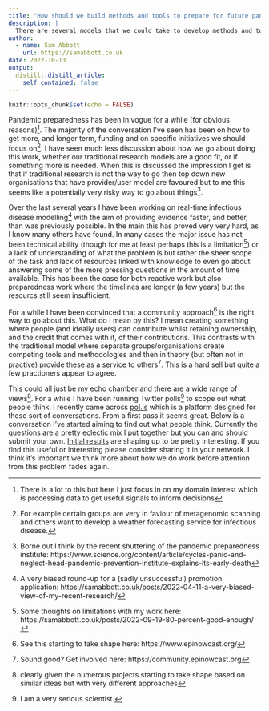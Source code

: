 ```yaml
---
title: "How should we build methods and tools to prepare for future pandemics?"
description: |
  There are several models that we could take to develop methods and tools in order to prepare for future pandemics. We should talk about them.
author:
  - name: Sam Abbott
    url: https://samabbott.co.uk
date: 2022-10-13
output:
  distill::distill_article:
    self_contained: false
---
```



```r
knitr::opts_chunk$set(echo = FALSE)
```

Pandemic preparedness has been in vogue for a while (for obvious reasons)^[There is a lot to this but here I just focus in on my domain interest which is processing data to get useful signals to inform decisions]. The majority of the conversation I've seen has been on how to get more, and longer term, funding and on specific initiatives we should focus on^[For example certain groups are very in faviour of metagenomic scanning and others want to develop a weather forecasting service for infectious disease.]. I have seen much less discussion about how we go about doing this work, whether our traditional research models are a good fit, or if something more is needed. When this is discussed the impression I get is that if traditional research is not the way to go then top down new organisations that have provider/user model are favoured but to me this seems like a potentially very risky way to go about things^[Borne out I think by the recent shuttering of the pandemic preparedness institute: https://www.science.org/content/article/cycles-panic-and-neglect-head-pandemic-prevention-institute-explains-its-early-death].

Over the last several years I have been working on real-time infectious disease modelling^[A very biased round-up for a (sadly unsuccessful) promotion application: https://samabbott.co.uk/posts/2022-04-11-a-very-biased-view-of-my-recent-research/] with the aim of providing evidence faster, and better, than was previously possible. In the main this has proved very very hard, as I know many others have found. In many cases the major issue has not been technical ability (though for me at least perhaps this is a limitation^[Some thoughts on limitations with my work here: https://samabbott.co.uk/posts/2022-09-19-80-percent-good-enough/]) or a lack of understanding of what the problem is but rather the sheer scope of the task and lack of resources linked with knowledge to even go about answering some of the more pressing questions in the amount of time available. This has been the case for both reactive work but also preparedness work where the timelines are longer (a few years) but the resourcs still seem insufficient.

For a while I have been convinced that a community approach^[See this starting to take shape here: https://www.epinowcast.org/] is the right way to go about this. What do I mean by this? I mean creating something where people (and ideally users) can contribute whilst retaining ownership, and the credit that comes with it, of their contributions. This contrasts with the traditional model where separate groups/organisations create competing tools and methodologies and then in theory (but often not in practive) provide these as a service to others^[Sound good? Get involved here: https://community.epinowcast.org]. This is a hard sell but quite a few practioners appear to agree. 

This could all just be my echo chamber and there are a wide range of views^[clearly given the numerous projects starting to take shape based on similar ideas but with very different approaches]. For a while I have been running Twitter polls^[I am a very serious scientist.] to scope out what people think. I recently came across [pol.is](https://pol.is/) which is a platform designed for these sort of conversations. From a first pass it seems great. Below is a conversation I've started aiming to find out what people think. Currently the questions are a pretty eclectic mix I put together but you can and should submit your own. [Initial results](https://pol.is/report/r64ajcsmp9butzxhzj44c) are shaping up to be pretty interesting. If you find this useful or interesting please consider sharing it in your network. I think it's important we think more about how we do work before attention from this problem fades again.


<div class='polis' data-conversation_id='6ukkcvfbre'></div>
<script async src='https://pol.is/embed.js'></script>


